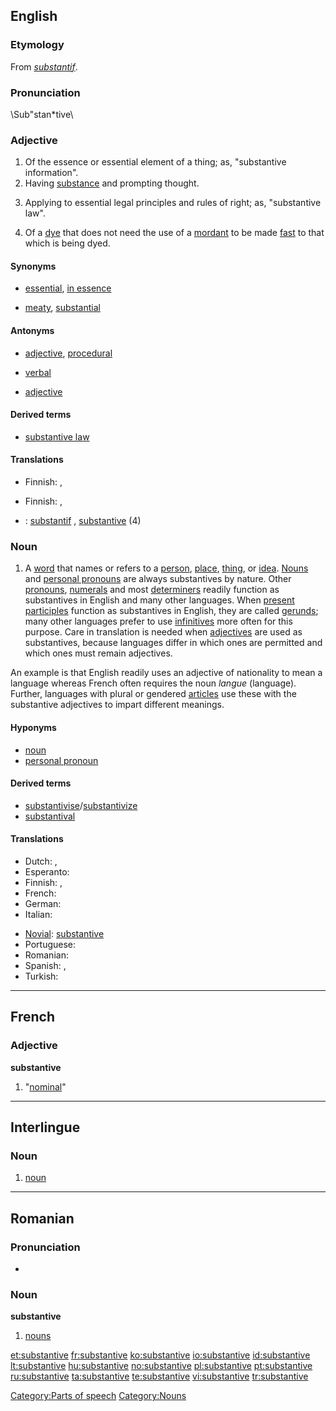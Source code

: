 {{wikipedia}}
==English==

===Etymology===
From {{etyl|fro}} ''[[substantif]]''.

===Pronunciation===
\Sub"stan*tive\

===Adjective===
{{en-adj}}

# Of the essence or essential element of a thing; as, "substantive information".
# Having [[substance]] and prompting thought.
# {{legal}} Applying to essential legal principles and rules of right; as, "substantive law".
# {{chemistry}} Of a [[dye]] that does not need the use of a [[mordant]] to be made [[fast]] to that which is being dyed.

====Synonyms====
* {{sense|of the essential element}} [[essential]], [[in essence]]
* {{sense|having substance}} [[meaty]], [[substantial]]

====Antonyms====
* {{sense|legal}} [[adjective]], [[procedural]]
* [[verbal]]
* {{sense|of a dye that does not need the use of a mordant}} [[adjective]]

====Derived terms====
* [[substantive law]]

====Translations====
{{trans-top|of the essence or essential element of a thing}}
* Finnish: {{t-|fi|oleellinen}}, {{t-|fi|olennainen}}
{{trans-mid}}
{{trans-bottom}}

{{trans-top|having substance and prompting thought}}
* Finnish: {{t-|fi|oleellinen}}, {{t-|fi|olennainen}}
{{trans-mid}}
{{trans-bottom}}

{{trans-top|''(law)''}}
{{trans-mid}}
{{trans-bottom}}

{{trans-top|of a dye that does not need the use of a mordant}}
{{trans-mid}}
{{trans-bottom}}

{{checktrans-top}}
* {{ttbc|French}}: [[substantif]] {{m}}, [[substantive#French|substantive]] {{f}} (4)
{{checktrans-bottom}}

===Noun===
{{en-noun}}

# {{grammar}} A [[word]] that names or refers to a [[person]], [[place]], [[thing]], or [[idea]]. [[noun|Nouns]] and [[personal pronoun]]s are always substantives by nature. Other [[pronoun]]s, [[numeral]]s and most [[determiner]]s readily function as substantives in English and many other languages. When [[present participle]]s function as substantives in English, they are called [[gerund]]s; many other languages prefer to use [[infinitive]]s more often for this purpose. Care in translation is needed when [[adjective]]s are used as substantives, because languages differ in which ones are permitted and which ones must remain adjectives.

An example is that English readily uses an adjective of nationality to mean a language whereas French often requires the noun ''langue'' (language). Further, languages with plural or gendered [[article]]s use these with the substantive adjectives to impart different meanings.

====Hyponyms====
* [[noun]]
* [[personal pronoun]]

====Derived terms====
* [[substantivise]]/[[substantivize]]
* [[substantival]]

====Translations====
{{trans-top|''(grammar)''}}
* Dutch: {{t+|nl|zelfstandig naamwoord|n}}, {{t+|nl|substantief|n}}
* Esperanto: {{t+|eo|substantivo|xs=Esperanto}}
* Finnish: {{t+|fi|substantiivi}}, {{t+|fi|nimisana}}
* French: {{t+|fr|substantif|m}}
* German: {{t+|de|Substantiv|n}}
* Italian: {{t+|it|sostantivo|m}}
{{trans-mid}}
* [[Novial]]: [[substantive]]
* Portuguese: {{t+|pt|substantivo}}
* Romanian: {{t+|ro|substantiv|n}}
* Spanish: {{t+|es|substantivo|m}}, {{t+|es|sustantivo|m}}
* Turkish: {{t+|tr|isim}}
{{trans-bottom}}

[[Category:Parts of speech]]
[[Category:Nouns]]

----

==French==

===Adjective===
'''substantive'''

# {{feminine of|substantif}} "[[nominal]]"

----

==Interlingue==

===Noun===
{{infl|ie|noun}}

# [[noun]]

----

==Romanian==

===Pronunciation===
* {{IPA|[sub.stanˈti.ve]|lang=ro}}

===Noun===
'''substantive''' {{n|p}}

# {{plural of|substantiv|lang=Romanian}} [[nouns]]

[[et:substantive]]
[[fr:substantive]]
[[ko:substantive]]
[[io:substantive]]
[[id:substantive]]
[[lt:substantive]]
[[hu:substantive]]
[[no:substantive]]
[[pl:substantive]]
[[pt:substantive]]
[[ru:substantive]]
[[ta:substantive]]
[[te:substantive]]
[[vi:substantive]]
[[tr:substantive]]